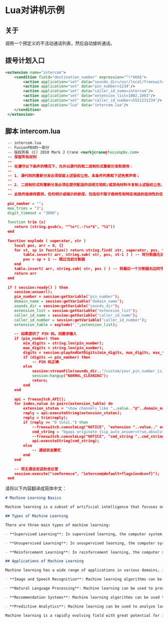 # Lua对讲机示例

## 关于

调用一个预定义的不活动通话列表，然后自动接听通话。

## 拨号计划入口

```xml
<extension name="intercom">
    <condition field="destination_number" expression="^\*468$">
        <action application="set" data="sounds_dir=/usr/local/freeswitch/sounds"/>
        <action application="set" data="pin_number=1234"/>
        <action application="set" data="caller_id_name=intercom"/>
        <action application="set" data="extension_list=1002,1003"/>
        <action application="set" data="caller_id_number=5551231234"/>
        <action application="lua" data="intercom.lua"/>
    </condition>
 </extension>
```

## 脚本 intercom.lua

```xml
 --	intercom.lua
 --	FusionPBX的一部分
 --	版权所有 (C) 2010 Mark J Crane <markjcrane@fusionpbx.com>
 --	保留所有权利
 --
 --	在遵守以下条件的情况下，允许以源代码和二进制形式重新分发和使用：
 --
 --	1. 源代码的重新分发必须保留上述版权公告、本条件列表和下述免责声明；
 --
 --	2. 二进制形式的重新分发必须在提供配送的说明文档和/或其他材料中复制上述版权公告、本条件列表和下述免责声明；
 --
 --	此软件按原样提供，任何明示或暗示的担保，包括但不限于商用性和特定用途的适用性的任何明示或暗示担保，均被拒绝。无论作者是否被告知可能产生的直接、间接、附带、特殊、补偿性或后果性损害，包括但不限于替代商品或服务的采购、使用、数据或利润的损失，或业务中断，都不承担任何责任。
 
 pin_number = "";
 max_tries = "3";
 digit_timeout = "3000";
 
 function trim (s)
 	return (string.gsub(s, "^%s*(.-)%s*$", "%1"))
 end
 
 function explode ( seperator, str ) 
 	local pos, arr = 0, {}
 	for st, sp in function() return string.find( str, seperator, pos, true ) end do -- 对于每个找到的分割器
 		table.insert( arr, string.sub( str, pos, st-1 ) ) -- 将分割器左边的字符连接
 		pos = sp + 1 -- 跳过当前分割器
 	end
 	table.insert( arr, string.sub( str, pos ) ) -- 将最后一个分割器右边的字符连接
 	return arr
 end
 
 if ( session:ready() ) then
 	session:answer();
 	pin_number = session:getVariable("pin_number");
 	domain_name = session:getVariable("domain_name");
 	sounds_dir = session:getVariable("sounds_dir");
 	extension_list = session:getVariable("extension_list");
 	caller_id_name = session:getVariable("caller_id_name");
 	caller_id_number = session:getVariable("caller_id_number");
 	extension_table = explode(",",extension_list);
 
 	-- 如果提供了 PIN 码，则要求输入
 	if (pin_number) then
 		min_digits = string.len(pin_number);
 		max_digits = string.len(pin_number);
 		digits = session:playAndGetDigits(min_digits, max_digits, max_tries, digit_timeout, "#", sounds_dir.."/custom/please_enter_the_pin_number.wav", "", "\\d+");
 		if (digits == pin_number) then
 			-- PIN 码正确
 		else
 			session:streamFile(sounds_dir.."/custom/your_pin_number_is_incorect_goodbye.wav");
 			session:hangup("NORMAL_CLEARING");
 			return;
 		end
 	end
 
 	api = freeswitch.API();
 	for index,value in pairs(extension_table) do
 		extension_status = "show channels like "..value.."@"..domain_name;
 		reply = api:executeString(extension_status);
 		reply = trim(reply);
 		if (reply == "0 total.") then
 			--freeswitch.consoleLog("NOTICE", "extension "..value.." available\n");
 			cmd_string = "bgapi originate {sip_auto_answer=true,absolute_codec_string=PCMU,hangup_after_bridge=false,origination_caller_id_name="..caller_id_name..",origination_caller_id_number="..caller_id_number.."}user/"..value.."@"..domain_name.." conference:intercom@default+flags{mute} inline";
 			--freeswitch.consoleLog("NOTICE", "cmd_string "..cmd_string.."\n");
 			api:executeString(cmd_string);
 		else
 			-- 通话状态繁忙
 		end
 	end
 
 	-- 将主通话发送到会议室
 	session:execute("conference", "intercom@default+flags{endconf}");
 end
```

请将以下内容翻译成简体中文：

```markdown
# Machine Learning Basics

Machine learning is a subset of artificial intelligence that focuses on the development of algorithms and statistical models that computer systems can use to perform specific tasks without being explicitly programmed. It is based on the idea that computer systems can learn from and adapt to data, allowing them to make predictions or take actions based on patterns or trends in the data.

## Types of Machine Learning

There are three main types of machine learning:

- **Supervised Learning**: In supervised learning, the computer system is provided with a set of labeled training data, and it learns from this data to make predictions or take actions. The goal is to train the system to correctly classify or regress new, unseen data.

- **Unsupervised Learning**: In unsupervised learning, the computer system is provided with unlabeled data and it must find patterns or relationships in the data on its own. The goal is to discover hidden structures or clusters in the data.

- **Reinforcement Learning**: In reinforcement learning, the computer system learns by interacting with an environment and receiving feedback in the form of rewards or penalties. The goal is to learn the optimal policy or action to maximize long-term rewards.

## Applications of Machine Learning

Machine learning has a wide range of applications in various domains, including:

- **Image and Speech Recognition**: Machine learning algorithms can be used to analyze and recognize images, speech, and other forms of data. This technology is commonly used in facial recognition systems, voice assistants, and automated image tagging.

- **Natural Language Processing**: Machine learning can be used to process and understand human language. This is used in applications such as language translation, sentiment analysis, and chatbots.

- **Recommendation Systems**: Machine learning algorithms can be used to analyze user behavior and make personalized recommendations. This is commonly seen in online shopping platforms, music streaming services, and content recommendation engines.

- **Predictive Analytics**: Machine learning can be used to analyze large datasets and make predictions about future outcomes. This is valuable in various fields, such as finance, healthcare, and marketing.

Machine learning is a rapidly evolving field with great potential for innovation and impact. With the increasing availability of data and computing power, the applications and possibilities of machine learning are only expected to grow in the future.
```